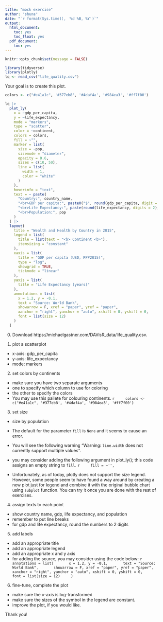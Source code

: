 ```yaml
---
title: "mock exercise"
author: "shuna"
date: "`r format(Sys.time(), '%d %B, %Y')`"
output:
  html_document:
    toc: yes
    toc_float: yes
  pdf_document:
    toc: yes
---
```


```r
knitr::opts_chunk$set(message = FALSE)
```

```r
library(tidyverse)
library(plotly)
lq <- read_csv("life_quality.csv")
```

Your goal is to create this plot. 
```r
colors <- c("#e41a1c", '#377eb8', '#4daf4a', '#984ea3', '#ff7f00')

lq |>
  plot_ly(
    x = ~gdp_per_capita,
    y = ~life_expectancy,
    mode = "markers",
    type = "scatter",
    color = ~continent,
    colors = colors,
    fill = ~"",
    marker = list(
      size = ~pop,
      sizemode = "diameter",
      opacity = 0.6,
      sizes = c(10, 50),
      line = list(
        width = 1,
        color = "white"
      )
    ),
    hoverinfo = "text",
    text = ~ paste(
      "Country:", country_name,
      "<br>GDP per capita:", paste0("$", round(gdp_per_capita, digit = 2)),
      "<br>Life Expectancy:", paste(round(life_expectancy, digits = 2), "years"),
      "<br>Population:", pop
    )
  ) |>
  layout(
    title = "Wealth and Health by Country in 2015",
    legend = list(
      title = list(text = "<b> Continent <b>"),
      itemsizing = "constant"
    ),
    xaxis = list(
      title = "GDP per capita (USD, PPP2015)",
      type = "log",
      showgrid = TRUE,
      tickmode = "linear"
    ),
    yaxis = list(
      title = "Life Expectancy (years)"
    ),
    annotations = list(
      x = 1.2, y = -0.1,
      text = "Source: World Bank",
      showarrow = F, xref = "paper", yref = "paper",
      xanchor = "right", yanchor = "auto", xshift = 0, yshift = 0,
      font = list(size = 12)
    ) 
  ) 
```
(0) Download https://michaelgastner.com/DAVisR_data/life_quality.csv.

(1) plot a scatterplot 

- x-axis: gdp_per_capita
- y-axis: life_expectancy 
- mode: markers


(2) set colors by continents

- make sure you have two separate arguments
- one to specify which column to use for coloring 
- the other to specify the colors 
- You may use this pallete for colouring continents. 
    ```r
    colors <- c("#e41a1c", '#377eb8', '#4daf4a', '#984ea3', '#ff7f00')
    ```

(3) set size 

- size by population 
- The default for the parameter `fill` is `None` and it seems to cause an error. 
- You will see the following warning "Warning: `line.width` does not currently support multiple values". 
- you may consider adding the following argument in plot_ly(); this code assigns an empty string to `fill`. 
    ```r
    fill = ~'',
    ```

- Unfortunately, as of today, plotly does not support the size legend. However, some people seem to have found a way around by creating a new plot just for legend and combine it with the original bubble chart using `subplot` function. You can try it once you are done with the rest of exercises. 

(4) assign texts to each point 

- show country name, gdp, life expectancy, and population 
- remember to put line breaks
- for gdp and life expectancy, round the numbers to 2 digits 

(5) add labels 

- add an appropriate title 
- add an appropriate legend 
- add an appropriate x and y axis 
- for adding the source, you may consider using the code below: 
    ```r
    annotations = list(
      x = 1.2, y = -0.1,
      text = "Source: World Bank",
      showarrow = F, xref = "paper", yref = "paper",
      xanchor = "right", yanchor = "auto", xshift = 0, yshift = 0,
      font = list(size = 12)
    )
    ```



(6) fine-tune, complete the plot 

- make sure the x-axis is log-transformed 
- make sure the sizes of the symbol in the legend are constant.
- improve the plot, if you would like. 




Thank you! 




